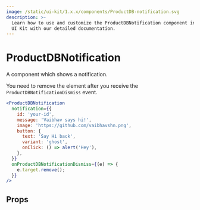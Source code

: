 ```yaml
---
image: /static/ui-kit/1.x.x/components/ProductDB-notification.svg
description: >-
  Learn how to use and customize the ProductDBNotification component in ProductDB's React
  UI Kit with our detailed documentation.
---
```


# ProductDBNotification

A component which shows a notification.

You need to remove the element after you receive the
`ProductDBNotificationDismiss` event.

```jsx live
<ProductDBNotification
  notification={{
    id: 'your-id',
    message: 'Vaibhav says hi!',
    image: 'https://github.com/vaibhavshn.png',
    button: {
      text: 'Say Hi back',
      variant: 'ghost',
      onClick: () => alert('Hey'),
    },
  }}
  onProductDBNotificationDismiss={(e) => {
    e.target.remove();
  }}
/>
```

## Props

<PropsTable of="ProductDB-notification" />

<head>
  <title>React UI Kit ProductDBNotification</title>
</head>

